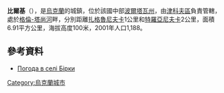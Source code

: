 {{coord|50|7|35|N|34|10|2|E|scale:100000_region:UA|display=title}}

'''比爾基'''（{{lang-uk|Бірки}}），是[[烏克蘭|烏克蘭]]的城鎮，位於該國中部[[波爾塔瓦州|波爾塔瓦州]]，由[[津科夫區|津科夫區]]負責管轄，處於[[格倫-塔尚河|格倫-塔尚河]]畔，分別距離[[扎格魯尼夫卡|扎格魯尼夫卡]]1公里和[[特羅亞尼夫卡_(津科夫區)|特羅亞尼夫卡]]2公里，面積6.91平方公里，海拔高度100米，2001年人口1,188。

==參考資料==
* [http://weather.in.ua/ua/poltavskaja/1419 Погода в селі Бірки] {{Wayback|url=http://weather.in.ua/ua/poltavskaja/1419 |date=20170318121914 }}

{{Ukraine-geo-stub}}
[[Category:烏克蘭城市|Category:烏克蘭城市]]